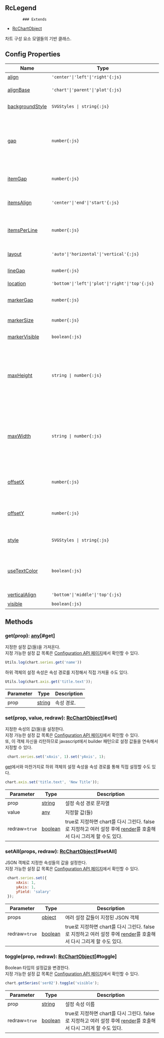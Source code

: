 ## RcLegend
            ### Extends
- [RcChartObject](../classes/RcChartObject)
            
            
차트 구성 요소 모델들의 기반 클래스.

            



## Config Properties
 | Name | Type | Description |   
 | --- | --- | --- | 
 | [align](/config/config/legend#align) | `'center'\|'left'\|'right'{:js}` | 수평 배치. |   
 | [alignBase](/config/config/legend#alignbase) | `'chart'\|'parent'\|'plot'{:js}` | legend 정렬 기준. |   
 | [backgroundStyle](/config/config/legend#backgroundstyle) | `SVGStyles \| string{:js}` | 배경 스타일 셋. |   
 | [gap](/config/config/legend#gap) | `number{:js}` | **[location](#location)** 이 'plot'이 아닐 때, legend view와 나머지 chart 영역 사이의 gap. |   
 | [itemGap](/config/config/legend#itemgap) | `number{:js}` | legend 아이템들 사이의 간격. |   
 | [itemsAlign](/config/config/legend#itemsalign) | `'center'\|'end'\|'start'{:js}` | 한 라인의 item들이 배치되는 위치. |   
 | [itemsPerLine](/config/config/legend#itemsperline) | `number{:js}` | 한 줄 당 표시할 최대 legend 항목 수. |   
 | [layout](/config/config/legend#layout) | `'auto'\|'horizontal'\|'vertical'{:js}` | item 배치 방향. |   
 | [lineGap](/config/config/legend#linegap) | `number{:js}` | 라인 사이의 간격. |   
 | [location](/config/config/legend#location) | `'bottom'\|'left'\|'plot'\|'right'\|'top'{:js}` | 표시 위치. |   
 | [markerGap](/config/config/legend#markergap) | `number{:js}` | marker와 text사이의 간격. |   
 | [markerSize](/config/config/legend#markersize) | `number{:js}` | marker 크기. |   
 | [markerVisible](/config/config/legend#markervisible) | `boolean{:js}` | marker 표시 여부. |   
 | [maxHeight](/config/config/legend#maxheight) | `string \| number{:js}` | 수직  **[배치](#layout)** 일 때, 최대 높이를 픽셀 단위의 크기 혹은 plot 높이에 대한 상대 길이를 '%'로 지정한다. |   
 | [maxWidth](/config/config/legend#maxwidth) | `string \| number{:js}` | 수평  **[배치](#layout)** 일 때, 최대 너비를 픽셀 단위의 크기 혹은 plot 너비에 대한 상대 길이를 '%'로 지정한다. |   
 | [offsetX](/config/config/legend#offsetx) | `number{:js}` | 범례와 body 혹은 차트 경계 사이의 수평 간격. |   
 | [offsetY](/config/config/legend#offsety) | `number{:js}` | 범례와 body 혹은 차트 경계 사이의 수직 간격. |   
 | [style](/config/config/legend#style) | `SVGStyles \| string{:js}` | 스타일셋 혹은 class selector. |   
 | [useTextColor](/config/config/legend#usetextcolor) | `boolean{:js}` | 범례 항목의 텍스트에도 marker와 동일한 색상을 적용한다. |   
 | [verticalAlign](/config/config/legend#verticalalign) | `'bottom'\|'middle'\|'top'{:js}` | 수직 배치. |   
 | [visible](/config/config/legend#visible) | `boolean{:js}` | 표시 여부. | 



## Methods
### get(prop): [any](https://www.typescriptlang.org/docs/handbook/2/everyday-types.html#any)[#get]
지정한 설정 값(들)을 가져온다.\
지정 가능한 설정 값 목록은 [Configuration API 페이지](/config)에서 확인할 수 있다. 

```js
Utils.log(chart.series.get('name'))
```

하위 객체의 설정 속성은 속성 경로를 지정해서 직접 가져올 수도 있다.

```js
Utils.log(chart.axis.get('title.text'));
```



| Parameter | Type | Description |
| ----------- | ----------- | ----------- |
| prop | [string](https://developer.mozilla.org/en-US/docs/Web/JavaScript/Reference/Global_Objects/String) | 속성 경로. |
### set(prop, value, redraw): [RcChartObject](../classes/RcChartObject)[#set]
지정한 속성의 값(들)을 설정한다.\
지정 가능한 설정 값 목록은 [Configuration API 페이지](/config)에서 확인할 수 있다.\
또, 이 객체 자신을 리턴하므로 javascript에서 builder 패턴으로 설정 값들을 연속해서 지정할 수 있다.

```js
 chart.series.set('xAxis', 1).set('yAxis', 1);
```

[get](#get)에서와 마찬가지로 하위 객체의 설정 속성을 속성 경로를 통해 직접 설정할 수도 있다.

```js
chart.axis.set('title.text', 'New Title'));
```



| Parameter | Type | Description |
| ----------- | ----------- | ----------- |
| prop | [string](https://developer.mozilla.org/en-US/docs/Web/JavaScript/Reference/Global_Objects/String) | 설정 속성 경로 문자열 |
| value | [any](https://www.typescriptlang.org/docs/handbook/2/everyday-types.html#any) | 지정할 값(들) |
| redraw=`true` | [boolean](https://developer.mozilla.org/en-US/docs/Web/JavaScript/Reference/Global_Objects/Boolean) | true로 지정하면 chart를 다시 그린다.                false로 지정하고 여러 설정 후에 [render](../classes/RcChartControl#render)를 호출해서 다시 그리게 할 수도 있다. |
### setAll(props, redraw): [RcChartObject](../classes/RcChartObject)[#setAll]
JSON 객체로 지정한 속성들의 값을 설정한다.\
지정 가능한 설정 값 목록은 [Configuration API 페이지](/config)에서 확인할 수 있다. 

```js
 chart.series.set({
     xAxis: 1,
     yAxis: 1,
     yField: 'salary'
 });
```



| Parameter | Type | Description |
| ----------- | ----------- | ----------- |
| props | [object](https://developer.mozilla.org/en-US/docs/Web/JavaScript/Reference/Global_Objects/Object) | 여러 설정 값들이 지정된 JSON 객체 |
| redraw=`true` | [boolean](https://developer.mozilla.org/en-US/docs/Web/JavaScript/Reference/Global_Objects/Boolean) | true로 지정하면 chart를 다시 그린다.                false로 지정하고 여러 설정 후에 [render](../classes/RcChartControl#render)를 호출해서 다시 그리게 할 수도 있다. |
### toggle(prop, redraw): [RcChartObject](../classes/RcChartObject)[#toggle]
Boolean 타입의 설정값을 변경한다.\
지정 가능한 설정 값 목록은 [Configuration API 페이지](/config)에서 확인할 수 있다. 

```js
chart.getSeries('ser02').toggle('visible');
```



| Parameter | Type | Description |
| ----------- | ----------- | ----------- |
| prop | [string](https://developer.mozilla.org/en-US/docs/Web/JavaScript/Reference/Global_Objects/String) | 설정 속성 이름 |
| redraw=`true` | [boolean](https://developer.mozilla.org/en-US/docs/Web/JavaScript/Reference/Global_Objects/Boolean) | true로 지정하면 chart를 다시 그린다.                false로 지정하고 여러 설정 후에 [render](../classes/RcChartControl#render)를 호출해서 다시 그리게 할 수도 있다. |